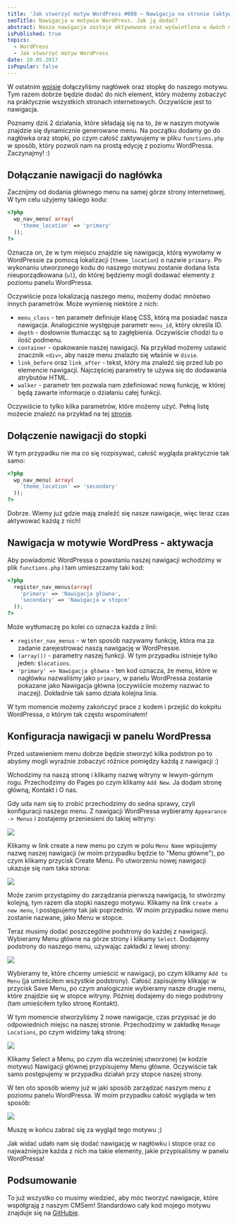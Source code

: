 ```yaml
---
title: 'Jak stworzyć motyw WordPress #008 – Nawigacja na stronie (aktywacja i wyświetlenie)'
seoTitle: Nawigacja w motywie WordPress. Jak ją dodać?
abstract: Nasza nawigacja zostaje aktywowana oraz wyświetlona w dwóch miejscach motywu WordPress. W nagłówku oraz stopce - każda z innymi elementami.
isPublished: true
topics:
  - WordPress
  - Jak stworzyć motyw WordPress
date: 20.05.2017
isPopular: false
---
```


W ostatnim [wpisie](./jak-stworzyc-motyw-wordpress-007) dołączyliśmy nagłówek oraz stopkę do naszego motywu. Tym razem dobrze będzie dodać do nich element, który możemy zobaczyć na praktycznie wszystkich stronach internetowych. Oczywiście jest to nawigacja.

Poznamy dziś 2 działania, które składają się na to, że w naszym motywie znajdzie się dynamicznie generowane menu. Na początku dodamy go do nagłówka oraz stopki, po czym całość zaktywujemy w pliku `functions.php` w sposób, który pozwoli nam na prostą edycję z poziomu WordPressa. Zaczynajmy! :)

## Dołączanie nawigacji do nagłówka

Zacznijmy od dodania głównego menu na samej górze strony internetowej. W tym celu użyjemy takiego kodu:

```php
<?php
  wp_nav_menu( array(
    'theme_location' => 'primary'
  ));
?>
```

Oznacza on, że w tym miejscu znajdzie się nawigacja, którą wywołamy w WordPressie za pomocą lokalizacji (`theme_location`) o nazwie `primary`. Po wykonaniu utworzonego kodu do naszego motywu zostanie dodana lista nieuporządkowana (`ul`), do której będziemy mogli dodawać elementy z poziomu panelu WordPressa.

Oczywiście poza lokalizacją naszego menu, możemy dodać mnóstwo innych parametrów. Może wymienię niektóre z nich:

- `menu_class` - ten parametr definiuje klasę CSS, którą ma posiadać nasza nawigacja. Analogicznie występuje parametr `menu_id`, który określa ID.
- `depth` - dosłownie tłumacząc są to zagłębienia. Oczywiście chodzi tu o ilość podmenu.
- `container` - opakowanie naszej nawigacji. Na przykład możemy ustawić znacznik `<div>`, aby nasze menu znalazło się właśnie w `divie`.
- `link_before` oraz `link_after` - tekst, który ma znaleźć się przed lub po elemencie nawigacji. Najczęściej parametry te używa się do dodawania atrybutów HTML.
- `walker` - parametr ten pozwala nam zdefiniować nową funkcję, w której będą zawarte informacje o działaniu całej funkcji.

Oczywiście to tylko kilka parametrów, które możemy użyć. Pełną listę możecie znaleźć na przykład na tej [stronie](https://developer.wordpress.org/reference/functions/wp_nav_menu/).

## Dołączenie nawigacji do stopki

W tym przypadku nie ma co się rozpisywać, całość wygląda praktycznie tak samo:

```php
<?php
  wp_nav_menu( array(
    'theme_location' => 'secondary'
  ));
?>
```

Dobrze. Wiemy już gdzie mają znaleźć się nasze nawigacje, więc teraz czas aktywować każdą z nich!

## Nawigacja w motywie WordPress - aktywacja

Aby powiadomić WordPressa o powstaniu naszej nawigacji wchodzimy w plik `functions.php` i tam umieszczamy taki kod:

```php
<?php
  register_nav_menus(array(
    'primary' => 'Nawigacja główna',
    'secondary' => 'Nawigacja w stopce'
  ));
?>
```

Może wytłumaczę po kolei co oznacza każda z linii:

- `register_nav_menus` - w ten sposób nazywamy funkcję, która ma za zadanie zarejestrować naszą nawigację w WordPressie.
- `(array())` - parametry naszej funkcji. W tym przypadku istnieje tylko jeden: `$locations`.
- `'primary' => Nawigacja główna` - ten kod oznacza, że menu, które w nagłówku nazwaliśmy jako `primary`, w panelu WordPressa zostanie pokazane jako Nawigacja główna (oczywiście możemy nazwać to inaczej). Dokładnie tak samo działa kolejna linia.

W tym momencie możemy zakończyć prace z kodem i przejść do kokpitu WordPressa, o którym tak często wspominałem!

## Konfiguracja nawigacji w panelu WordPressa

Przed ustawieniem menu dobrze będzie stworzyć kilka podstron po to abyśmy mogli wyraźnie zobaczyć różnice pomiędzy każdą z nawigacji :)

Wchodzimy na naszą stronę i klikamy nazwę witryny w lewym-górnym rogu. Przechodzimy do Pages po czym klikamy `Add New`. Ja dodam stronę główną, Kontakt i O nas.

Gdy uda nam się to zrobić przechodzimy do sedna sprawy, czyli konfiguracji naszego menu. Z nawigacji WordPressa wybieramy `Appearance -> Menus` i zostajemy przeniesieni do takiej witryny:

![](./panel-1.jpg)

Klikamy w link create a new menu po czym w polu `Menu Name` wpisujemy nazwę naszej nawigacji (w moim przypadku będzie to "Menu główne"), po czym klikamy przycisk Create Menu. Po utworzeniu nowej nawigacji ukazuje się nam taka strona:

![](./panel-2.jpg)

Może zanim przystąpimy do zarządzania pierwszą nawigacją, to stwórzmy kolejną, tym razem dla stopki naszego motywu. Klikamy na link `create a new menu`, i postępujemy tak jak poprzednio. W moim przypadku nowe menu zostanie nazwane, jako Menu w stopce.

Teraz musimy dodać poszczególne podstrony do każdej z nawigacji. Wybieramy Menu główne na górze strony i klikamy `Select`. Dodajemy podstrony do naszego menu, używając zakładki z lewej strony:

![](./panel-3.jpg)

Wybieramy te, które chcemy umieścić w nawigacji, po czym klikamy `Add to Menu` (ja umieściłem wszystkie podstrony). Całość zapisujemy klikając w przycisk Save Menu, po czym analogicznie wybieramy nasze drugie menu, które znajdzie się w stopce witryny. Później dodajemy do niego podstrony (tam umieściłem tylko stronę Kontakt).

W tym momencie stworzyliśmy 2 nowe nawigacje, czas przypisać je do odpowiednich miejsc na naszej stronie. Przechodzimy w zakładkę `Menage Locations`, po czym widzimy taką stronę:

![](./panel-4.jpg)

Klikamy Select a Menu, po czym dla wcześniej utworzonej (w kodzie motywu) Nawigacji głównej przypisujemy Menu główne. Oczywiście tak samo postępujemy w przypadku działań przy stopce naszej strony.

W ten oto sposób wiemy już w jaki sposób zarządzać naszym menu z poziomu panelu WordPressa. W moim przypadku całość wygląda w ten sposób:

![](./rezultat.jpg)

Muszę w końcu zabrać się za wygląd tego motywu ;)

Jak widać udało nam się dodać nawigację w nagłówku i stopce oraz co najważniejsze każda z nich ma takie elementy, jakie przypisaliśmy w panelu WordPressa!

## Podsumowanie

To już wszystko co musimy wiedzieć, aby móc tworzyć nawigacje, które współgrają z naszym CMSem! Standardowo cały kod mojego motywu znajduje się na [GitHubie](https://github.com/robert-orlinski/modern-blog).
